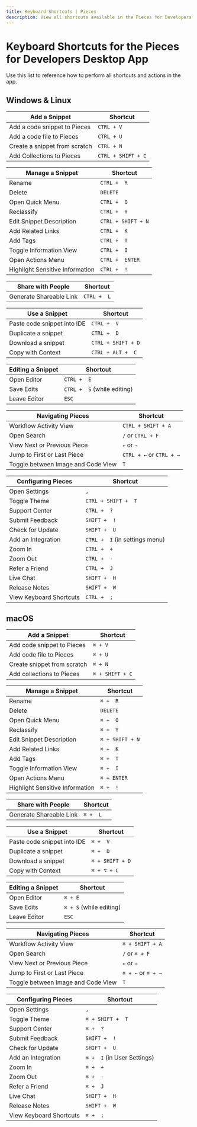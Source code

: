 ```yaml
---
title: Keyboard Shortcuts | Pieces
description: View all shortcuts available in the Pieces for Developers Desktop App.
---
```


<link rel="canonical" href="https://docs.piecs.app/features/keyboard-shortcuts" />

# Keyboard Shortcuts for the Pieces for Developers Desktop App
Use this list to reference how to perform all shortcuts and actions in the app.

## Windows & Linux

| Add a Snippet | Shortcut |
|---|---|
| Add a code snippet to Pieces |  ` CTRL + V ` |
| Add a code file to Pieces | ` CTRL + U ` |
| Create a snippet from scratch | ` CTRL + N ` |
| Add Collections to Pieces | ` CTRL + SHIFT + C ` |

| Manage a Snippet | Shortcut |
|---|---|
| Rename |  ` CTRL +  R ` |
| Delete | ` DELETE ` |
| Open Quick Menu | ` CTRL +  O ` |
| Reclassify | ` CTRL +  Y ` |
| Edit Snippet Description |  ` CTRL + SHIFT + N ` |
| Add Related Links | ` CTRL +  K ` |
| Add Tags | ` CTRL +  T ` |
| Toggle Information View | ` CTRL +  I ` |
| Open Actions Menu |  ` CTRL +  ENTER ` |
| Highlight Sensitive Information | ` CTRL +  ! ` |

| Share with People | Shortcut |
|---|---|
| Generate Shareable Link |  ` CTRL +  L ` |

| Use a Snippet | Shortcut |
|---|---|
| Paste code snippet into IDE |  ` CTRL +  V ` |
| Duplicate a snippet | ` CTRL +  D ` |
| Download a snippet | ` CTRL + SHIFT + D ` |
| Copy with Context | ` CTRL + ALT +  C ` |

| Editing a Snippet | Shortcut |
|---|---|
| Open Editor |  ` CTRL +  E ` |
| Save Edits | ` CTRL +  S ` (while editing) |
| Leave Editor | ` ESC ` |

| Navigating Pieces | Shortcut |
|---|---|
| Workflow Activity View |  ` CTRL + SHIFT + A ` |
| Open Search | ` / ` or ` CTRL + F ` |
| View Next or Previous Piece | ` ← ` or ` → ` |
| Jump to First or Last Piece | ` CTRL + ← ` or ` CTRL + → ` |
| Toggle between Image and Code View | ` T ` |

| Configuring Pieces | Shortcut |
|---|---|
| Open Settings |  ` , ` |
| Toggle Theme | ` CTRL + SHIFT +  T ` |
| Support Center | ` CTRL +  ? ` |
| Submit Feedback | ` SHIFT +  ! ` |
| Check for Update | ` SHIFT +  U ` |
| Add an Integration  |  ` CTRL +  I ` (in settings menu) |
| Zoom In | ` CTRL +  + ` |
| Zoom Out | ` CTRL +  - ` |
| Refer a Friend | ` CTRL +  J ` |
| Live Chat | ` SHIFT +  H ` |
| Release Notes | ` SHIFT +  W ` |
| View Keyboard Shortcuts | ` CTRL +  ; ` |

## macOS

| Add a Snippet | Shortcut |
|---|---|
| Add code snippet to Pieces |  ` ⌘ + V ` |
| Add code file to Pieces | ` ⌘ + U ` |
| Create snippet from scratch | ` ⌘ + N ` |
| Add collections to Pieces | ` ⌘ + SHIFT + C ` |

| Manage a Snippet | Shortcut |
|---|---|
| Rename |  ` ⌘ +  R ` |
| Delete | ` DELETE ` |
| Open Quick Menu | ` ⌘ +  O ` |
| Reclassify | ` ⌘ +  Y ` |
| Edit Snippet Description |  ` ⌘ + SHIFT + N ` |
| Add Related Links | ` ⌘ +  K ` |
| Add Tags | ` ⌘ +  T ` |
| Toggle Information View | ` ⌘ +  I ` |
| Open Actions Menu |  ` ⌘ + ENTER ` |
| Highlight Sensitive Information | ` ⌘ +  ! ` |

| Share with People | Shortcut |
|---|---|
| Generate Shareable Link |  ` ⌘ +  L ` |

| Use a Snippet | Shortcut |
|---|---|
| Paste code snippet into IDE |  ` ⌘ +  V ` |
| Duplicate a snippet | ` ⌘ +  D ` |
| Download a snippet | ` ⌘ + SHIFT + D ` |
| Copy with Context | ` ⌘ + ⌥ + C ` |

| Editing a Snippet | Shortcut |
|---|---|
| Open Editor |  ` ⌘ + E ` |
| Save Edits | ` ⌘ + S ` (while editing) |
| Leave Editor | ` ESC ` |

| Navigating Pieces | Shortcut |
|---|---|
| Workflow Activity View |  ` ⌘ + SHIFT + A ` |
| Open Search | ` / ` or ` ⌘ + F ` |
| View Next or Previous Piece | ` ← ` or ` → ` |
| Jump to First or Last Piece | ` ⌘ + ← ` or ` ⌘ + → ` |
| Toggle between Image and Code View | ` T ` |

| Configuring Pieces | Shortcut |
|---|---|
| Open Settings |  ` , ` |
| Toggle Theme | ` ⌘ + SHIFT +  T ` |
| Support Center | ` ⌘ +  ? ` |
| Submit Feedback | ` SHIFT +  ! ` |
| Check for Update | ` SHIFT +  U ` |
| Add an Integration  |  ` ⌘ +  I ` (in User Settings) |
| Zoom In | ` ⌘ +  + ` |
| Zoom Out | ` ⌘ +  - ` |
| Refer a Friend | ` ⌘ +  J ` |
| Live Chat | ` SHIFT +  H ` |
| Release Notes | ` SHIFT +  W ` |
| View Keyboard Shortcuts | ` ⌘ +  ; ` |